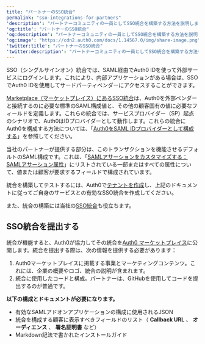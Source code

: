 ```yaml
---
title: "パートナーのSSO統合"
permalink: "sso-integrations-for-partners"
'description': "パートナーコミュニティの一員としてSSO統合を構築する方法を説明します。"
'og:title': "パートナーのSSO統合"
'og:description': "パートナーコミュニティの一員としてSSO統合を構築する方法を説明します。"
'og:image': "https://cdn2.auth0.com/docs/1.14567.0/img/share-image.png"
'twitter:title': "パートナーのSSO統合"
'twitter:description': "パートナーコミュニティの一員としてSSO統合を構築する方法を説明します。"
---
```


<Tooltip data-tooltip-id="react-containers-DefinitionTooltip-0" href="/ja-jp/glossary?term=single-sign-on" tip="シングルサインオン（SSO）: ユーザーが1つのアプリケーションにログインした後、そのユーザーを他のアプリケーションに自動的にログインさせるサービス。" cta="用語集の表示">SSO</Tooltip>（シングルサインオン）統合では、<Tooltip data-tooltip-id="react-containers-DefinitionTooltip-1" href="/ja-jp/glossary?term=security-assertion-markup-language" tip="Security Assertion Markup Language（SAML）: パスワードなしに二者間で認証情報を交換できる標準化プロトコル。" cta="用語集の表示">SAML</Tooltip>経由でAuth0 IDを使って外部サービスにログインします。これにより、内部アプリケーションがある場合は、SSOでAuth0 IDを使用してサードパーティベンダーにアクセスすることができます。

[Marketplace（マーケットプレイス）にあるSSO統合](https://marketplace.auth0.com/features/sso-integrations)は、Auth0を外部ベンダーと接続するのに必要な標準のSAML構成値と、その他の顧客固有の値に必要なフィールドを定義します。これらの統合では、サービスプロバイダー（SP）起点のシナリオで、Auth0はIDプロバイダーとして動作します。これらの統合にAuth0を構成する方法については、「[Auth0をSAML IDプロバイダーとして構成する](/ja-jp/authenticate/single-sign-on/outbound-single-sign-on/configure-auth0-saml-identity-provider)」を参照してください。

当社のパートナーが提供する部分は、このトランザクションを機能させるデフォルトのSAML構成です。これは、「[SAMLアサーションをカスタマイズする：SAMLアサーション属性](/ja-jp/authenticate/protocols/saml/saml-configuration/customize-saml-assertions)」にリストされている一部またはすべての属性について、値または顧客が要求するフィールドで構成されています。

統合を構築してテストするには、Auth0で[テナントを作成](https://auth0.com/signup)し、上記のドキュメントに従ってご自身のサービスとの有効なSSO統合を作成してください。

また、統合の構築には当社の[SSO統合](https://github.com/auth0-marketplace/TEMPLATE-sso)も役立ちます。

## SSO統合を提出する

統合が機能すると、Auth0が協力してその統合を[Auth0 マーケットプレイス](http://marketplace.auth0.com/)に公開します。統合を提出する際は、次の情報を提供する必要があります：

1. Auth0マーケットプレイスに掲載する事業とマーケティングコンテンツ。これには、企業の概要やロゴ、統合の説明が含まれます。
2. 統合に使用したコードと構成。パートナーは、GitHubを使用してコードを提出するのが普通です。

**以下の構成とドキュメントが必要になります。**

* 有効なSAMLアドオンアプリケーションの構成に使用されるJSON
* 統合を構成する顧客に表示すべきフィールドのリスト（ **Callback URL** 、 **オーディエンス** 、 **署名証明書** など）
* Markdown記法で書かれたインストールガイド